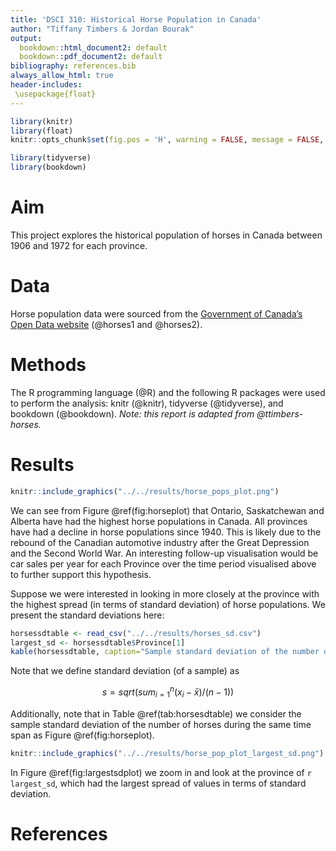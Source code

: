```yaml
---
title: 'DSCI 310: Historical Horse Population in Canada'
author: "Tiffany Timbers & Jordan Bourak"
output:
  bookdown::html_document2: default
  bookdown::pdf_document2: default
bibliography: references.bib
always_allow_html: true
header-includes:
 \usepackage{float}
---
```


```r
library(knitr)
library(float)
knitr::opts_chunk$set(fig.pos = 'H', warning = FALSE, message = FALSE, echo = FALSE)
```

```r
library(tidyverse)
library(bookdown)
```

# Aim

This project explores the historical population of horses in Canada between 1906 and 1972 for each province.

# Data

Horse population data were sourced from the [Government of Canada's Open Data website](http://open.canada.ca/en/open-data) (@horses1 and @horses2).

# Methods

The R programming language (@R) and the following R packages were used to perform the analysis: knitr (@knitr), tidyverse (@tidyverse), and bookdown (@bookdown). *Note: this report is adapted from @ttimbers-horses.*

# Results

```r
knitr::include_graphics("../../results/horse_pops_plot.png")
```

We can see from Figure \@ref(fig:horseplot) that Ontario, Saskatchewan and Alberta have had the highest horse populations in Canada. All provinces have had a decline in horse populations since 1940. This is likely due to the rebound of the Canadian automotive industry after the Great Depression and the Second World War. An interesting follow-up visualisation would be car sales per year for each Province over the time period visualised above to further support this hypothesis.

Suppose we were interested in looking in more closely at the province with the highest spread (in terms of standard deviation) of horse populations. We present the standard deviations here:

```r
horsessdtable <- read_csv("../../results/horses_sd.csv")
largest_sd <- horsessdtable$Province[1]
kable(horsessdtable, caption="Sample standard deviation of the number of horses for each province between 1906 and 1972", format = "markdown")
```

Note that we define standard deviation (of a sample) as

$$s = sqrt( sum_{i = 1}^n(x_i - \bar{x}) / (n-1))$$

Additionally, note that in Table \@ref(tab:horsesdtable) we consider the sample standard deviation of the number of horses during the same time span as Figure \@ref(fig:horseplot).

```r
knitr::include_graphics("../../results/horse_pop_plot_largest_sd.png")
```

In Figure \@ref(fig:largestsdplot) we zoom in and look at the province of `r largest_sd`, which had the largest spread of values in terms of standard deviation.

# References

